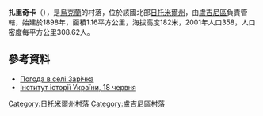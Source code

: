 {{coord|51|10|13|N|28|7|59|E|scale:30000|display=title}}

'''扎里奇卡'''（{{lang-uk|Зарічка}}），是[[烏克蘭|烏克蘭]]的村落，位於該國北部[[日托米爾州|日托米爾州]]，由[[盧吉尼區|盧吉尼區]]負責管轄，始建於1898年，面積1.16平方公里，海拔高度182米，2001年人口358，人口密度每平方公里308.62人。

==參考資料==
* [http://weather.in.ua/ua/zhitomirskaja/8539 Погода в селі Зарічка] {{Wayback|url=http://weather.in.ua/ua/zhitomirskaja/8539 |date=20111219162857 }}
* [http://www.history.org.ua/?hrono Інститут історії України, 18 червня] {{Wayback|url=http://www.history.org.ua/?hrono |date=20160629080207 }}

{{DEFAULTSORT:Зарічка}}
[[Category:日托米爾州村落|Category:日托米爾州村落]]
[[Category:盧吉尼區村落|Category:盧吉尼區村落]]


{{Zhytomyr-geo-stub}}